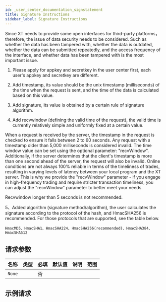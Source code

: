 ```yaml
---
id: _user_center_documentation_signstatement
title: Signature Instructions
sidebar_label: Signature Instructions
---
```


Since XT needs to provide some open interfaces for third-party platforms，therefore, the issue of data security needs to be considered. Such as whether the data has been tampered with, whether the data is outdated, whether the data can be submitted repeatedly, and the access frequency of the interface, and whether data has been tampered with is the most important issue.

1. Please apply for appkey and secretkey in the user center first, each user's appkey and secretkey are different.

2. Add timestamp, its value should be the unix timestamp (milliseconds) of the time when the request is sent, and the time of the data is calculated based on this value.

3. Add signature, its value is obtained by a certain rule of signature algorithm.

4. Add recvwindow (defining the valid time of the request), the valid time is currently relatively simple and uniformly fixed at a certain value.

When a request is received by the server, the timestamp in the request is checked to ensure it falls between 2 to 60 seconds. Any request with a timestamp older than 5,000 milliseconds is considered invalid. The time window value can be set using the optional parameter: "recvWindow". Additionally, if the server determines that the client's timestamp is more than one second ahead of the server, the request will also be invalid. Online conditions are not always 100% reliable in terms of the timeliness of trades, resulting in varying levels of latency between your local program and the XT server. This is why we provide the "recvWindow" parameter - if you engage in high-frequency trading and require stricter transaction timeliness, you can adjust the "recvWindow" parameter to better meet your needs.

Recvwindow longer than 5 seconds is not recommended.

5、Added algorithm (signature method/algorithm), the user calculates the signature according to the protocol of the hash, and HmacSHA256 is recommended. For those protocols that are supported, see the table below.

    HmacMD5、HmacSHA1、HmacSHA224、HmacSHA256(recommended)、HmacSHA384、HmacSHA512

## 请求参数

| 名称   | 类型 | 必填 | 默认值 | 说明 | 范围 |
| ------ | ---- | ---- | ------ | ---- | ---- |
| `None` |      | 否   |        |      |      |

## 示例请求
